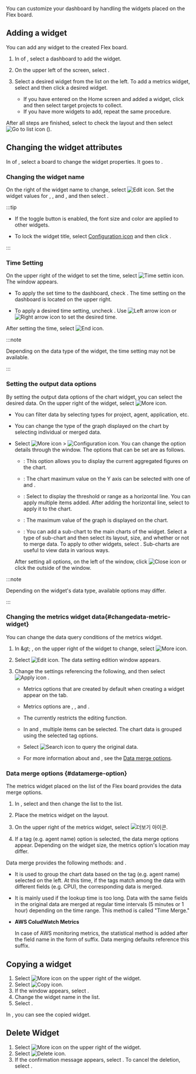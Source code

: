 You can customize your dashboard by handling the widgets placed on the Flex board.

## Adding a widget

You can add any widget to the created Flex board.

1. In <Cmdname sid="dashboard_list" className="uitext" /> of <Cmdname sid="side_flexboard" className="uitext" />, select a dashboard to add the widget.

2. On the upper left of the screen, select <Cmdname sid="edit_mode" className="uitext" />.

3. Select a desired widget from the <Cmdname sid="widget_template" className="uitext" /> list on the left. To add a metrics widget, select <Cmdname sid="all_metrics" className="uitext" /> and then click a desired widget.

   - If you have entered <Cmdname sid="integratedFlexboard" className="uitext" /> on the Home screen and added a widget, click <Cmdname sid="project_selection" className="uitext" /> and then select target projects to collect.
   - If you have more widgets to add, repeat the same procedure.

After all steps are finished, select <Cmdname sid="view_mode" className="uitext" /> to check the layout and then select ![Go to list icon](/img/ico-exit.svg) (<Cmdname sid="go_to_list" className="uitext" />).

## Changing the widget attributes

In <Cmdname sid="dashboard_list" className="uitext" /> of <Cmdname sid="side_flexboard" className="uitext" />, select a board to change the widget properties. It goes to <Cmdname sid="edit_mode" className="uitext" />.

### Changing the widget name

On the right of the widget name to change, select ![Edit icon](/img/ico-edit.svg). Set the widget values for <Cmdname sid="title" className="uitext" />, <Cmdname sid="font_size" className="uitext" />, and <Cmdname sid="color" className="uitext" />, and then select <Cmdname sid="save" className="uitext" />.

:::tip

- If the <Cmdname sid="apply_to_the_entire_widget" className="uitext" /> toggle button is enabled, the font size and color are applied to other widgets.

- To lock the widget title, select [Configuration icon](/img/ico-invisible.svg) and then click <Cmdname sid="save" className="uitext" />.

:::

### Time Setting

On the upper right of the widget to set the time, select ![Time settin icon](/img/ico-time-set.svg). The <Cmdname sid="select_time_title" className="uitext" /> window appears.

- To apply the set time to the dashboard, check <Cmdname sid="use_dashboard_settings" className="uitext" />. The time setting on the dashboard is located on the upper right.

- To apply a desired time setting, uncheck <Cmdname sid="use_dashboard_settings" className="uitext" />. Use ![Left arrow icon](/img/left-arrow.svg) or ![Right arrow icon](/img/right-arrow.svg) to set the desired time.

After setting the time, select ![End icon](/img/ico-close.svg).

:::note

Depending on the data type of the widget, the time setting may not be available.

:::

### Setting the output data options

By setting the output data options of the chart widget, you can select the desired data. On the upper right of the widget, select ![More icon](/img/ico-more.svg).

- You can filter data by selecting types for project, agent, application, etc.

- You can change the type of the graph displayed on the chart by selecting individual or merged data.

- Select ![More icon](/img/ico-more.svg) &gt; ![Configuration icon](/img/ico-setting.svg). You can change the option details through the <Cmdname sid="chart_settings" className="uitext" /> window. The options that can be set are as follows.

  - <Cmdname sid="chart_type" className="uitext" />: This option allows you to display the current aggregated figures on the chart.

  - <Cmdname sid="y_axis" className="uitext" /> <Cmdname sid="chart_max_value" className="uitext" />: The chart maximum value on the Y axis can be selected with one of <Cmdname sid="auto" className="uitext" /> and <Cmdname sid="fix" className="uitext" />.

  - <Cmdname sid="set_horizontal_line" className="uitext" />: Select <Cmdname sid="add" className="uitext" /> to display the threshold or range as a horizontal line. You can apply multiple items added. After adding the horizontal line, select <Cmdname sid="apply" className="uitext" /> to apply it to the chart.

  - <Cmdname sid="show_chart_max_value" className="uitext" />: The maximum value of the graph is displayed on the chart.

  - <Cmdname sid="sub_chart" className="uitext" />: You can add a sub-chart to the main charts of the widget. Select a type of sub-chart and then select its layout, size, and whether or not to merge data. To apply to other widgets, select <Cmdname sid="apply_to_the_entire_widget" className="uitext" />. Sub-charts are useful to view data in various ways.

  After setting all options, on the left of the <Cmdname sid="chart_settings" className="uitext" /> window, click ![Close icon](/img/ico-close.svg) or click the outside of the <Cmdname sid="chart_settings" className="uitext" /> window.

:::note

Depending on the widget's data type, available options may differ.

:::

### Changing the metrics widget data{#changedata-metric-widget}

You can change the data query conditions of the metrics widget. 

1. In <Cmdname sid="side_flexboard" className="uitext" /> &amp;gt; <Cmdname sid="edit_mode" className="uitext" />, on the upper right of the widget to change, select ![More icon](/img/ico-more.svg).

   <ImgLang img='metric-widget-data.png' desc='Changing the metrics widget data' />

2. Select ![Edit icon](/img/ico-edit-metric.svg). The data setting edition window appears.

   <ImgLang img='metric-edit-window.png' desc='Metrics widget data editing' />

3. Change the settings referencing the following, and then select ![Apply icon](/img/left-arrow.svg) <Cmdname sid="apply_to_the_widget" className="uitext" />.

   - Metrics options that are created by default when creating a widget appear on the tab.

   - Metrics options are <Cmdname sid="category" className="uitext" />, <Cmdname sid="field" className="uitext" />, and <Cmdname sid="tag" className="uitext" />.

   - The <Cmdname sid="category" className="uitext" /> currently restricts the editing function.

   - In <Cmdname sid="field" className="uitext" /> and <Cmdname sid="tag" className="uitext" />, multiple items can be selected. The chart data is grouped using the selected tag options.

   - Select ![Search icon](/img/ico-btn-search.png) to query the original data.

   - For more information about<Cmdname sid="object_merge" className="uitext" /> and <Cmdname sid="time_merge" className="uitext" />, see the [Data merge options](#datamerge-option).

### Data merge options {#datamerge-option}

The metrics widget placed on the <Cmdname sid="all_metrics" className="uitext" /> list of the Flex board provides the data merge options.

1. In <Cmdname sid="edit_mode" className="uitext" />, select <Cmdname sid="all_metrics" className="uitext" /> and then change the <Cmdname sid="widget_template" className="uitext" /> list to the <Cmdname sid="all_metrics" className="uitext" /> list.

2. Place the metrics widget on the layout.

3. On the upper right of the metrics widget, select ![더보기 아이콘](/img/ico-more.svg).

4. If a tag (e.g. agent name) option is selected, the data merge options appear. Depending on the widget size, the metrics option's location may differ.

<ImgLang img='flexboard-datamerge.png' desc='Metrics widget - Data merge options' />

Data merge provides the following methods: <Cmdname sid="object_merge" className="uitext" /> and <Cmdname sid="time_merge" className="uitext" />.

- <Cmdname sid="object_merge" className="uitext" />

  It is used to group the chart data based on the tag (e.g. agent name) selected on the left. At this time, if the tags match among the data with different fields (e.g. CPU), the corresponding data is merged.

- <Cmdname sid="time_merge" className="uitext" />

  It is mainly used if the lookup time is too long. Data with the same fields in the original data are merged at regular time intervals (5 minutes or 1 hour) depending on the time range. This method is called "Time Merge."

- **AWS ColudWatch Metrics**

  In case of AWS monitoring metrics, the statistical method is added after the field name in the form of suffix. Data merging defaults reference this suffix.

  <ImgLang img='flexboard-awsec2-metrics.png' desc='AWS ColudWatch Metrics' />

## Copying a widget

1. Select ![More icon](/img/ico-more.svg) on the upper right of the widget. 
2. Select ![Copy icon](/img/ico-copy.svg).
3. If the <Cmdname sid="copy" className="uitext" /> window appears, select <Cmdname sid="add_widget" className="uitext" />.
4. Change the widget name in the list.
5. Select <Cmdname sid="apply" className="uitext" />.

In <Cmdname sid="edit_mode" className="uitext" />, you can see the copied widget.

## Delete Widget

1. Select ![More icon](/img/ico-more.svg) on the upper right of the widget. 
2. Select ![Delete icon](/img/ico-remove.svg).
3. If the confirmation message appears, select <Cmdname sid="delete" className="uitext" />. To cancel the deletion, select <Cmdname sid="cancel" className="uitext" />.
